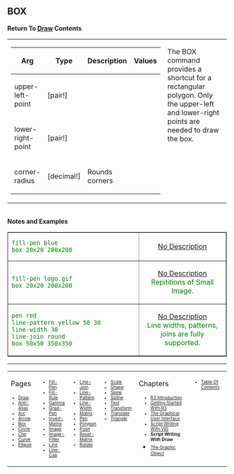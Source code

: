 ==BOX== 

'''Return To [[Draw]] Contents'''
<TABLE WIDTH=100% CELLPADDING=10 CELLSPACING=10><TR><TD WIDTH=50% VALIGN=TOP>
{| cellspacing="1" cellpadding="4" border="0" style="background: black; color: black"
! bgcolor="silver" | Arg 
! bgcolor="silver" | Type 
! bgcolor="silver" | Description
! bgcolor="silver" | Values
|- 
| bgcolor="white" | upper-left-point
| bgcolor="white" | [pair!]
| bgcolor="white" | 
| bgcolor="white" | 
|- 
| bgcolor="white" | lower-right-point
| bgcolor="white" | [pair!]
| bgcolor="white" | 
| bgcolor="white" | 
|- 
| bgcolor="white" | corner-radius
| bgcolor="white" | [decimal!]
| bgcolor="white" | Rounds corners
| bgcolor="white" | 
|}
</TD><TD WIDTH=50% VALIGN=TOP>
The BOX command provides a shortcut for a rectangular polygon. Only the upper-left and lower-right points are needed to draw the box.
</TD></TR></TABLE>
<br>'''Notes and Examples'''

<TABLE style="color:green; background-color:#fffffcc;" cellpadding="20" cellspacing="0" border="1" width=100%><TR>
<TD WIDTH=60%>

<pre>
fill-pen blue
box 20x20 200x200
</pre>

</TD>
<TD align=center valign=MIDDLE>[[images/BOX-1b.png|No Description]]</TD>
</TR><TR>

<TD WIDTH=60%>

<pre>
fill-pen logo.gif
box 20x20 200x200
</pre>

</TD>
<TD align=center valign=MIDDLE>[[images/BOX-2b.png|No Description]] <BR>
Repititions of Small Image.</TD>
</TR><TR>

<TD WIDTH=60%>

<pre>
pen red
line-pattern yellow 50 30
line-width 30
line-join round
box 50x50 350x350
</pre>

</TD>
<TD align=center valign=MIDDLE>[[images/BOX-3b.png|No Description]]<BR>
Line widths, patterns, joins are fully supported.</TD>
</TR>
</TABLE>



----
<TABLE WIDTH=100%><TR><TD ALIGN=LEFT VALIGN=TOP WIDTH=14%>
Pages
<font size=1>
*[[Draw]]
*[[Anti-Alias]]
*[[Arc]]
*[[Arrow]]
*[[Box]]
*[[Circle]]
*[[Clip]]
*[[Curve]]
*[[Ellipse]]
</font></TD>

<TD ALIGN=LEFT VALIGN=TOP WIDTH=14%>


<font size=1>
*[[Fill-Pen]]
*[[Fill-Rule]]
*[[Gamma]]
*[[Grad-Pen]]
*[[Invert-Matrix]]
*[[Image]]
*[[Image-Filter]]
*[[Line]]
*[[Line-Cap]]

</font></TD>

<TD ALIGN=LEFT VALIGN=TOP WIDTH=14%>


<font size=1>
*[[Line-Join]]
*[[Line-Pattern]]
*[[Line-Width]]
*[[Matrix]]
*[[Pen]]
*[[Polygon]]
*[[Push]]
*[[Reset-Matrix]]
*[[Rotate]]
</font></TD>

<TD ALIGN=LEFT VALIGN=TOP WIDTH=14%>


<font size=1>
*[[Scale]]
*[[Shape]]
*[[Skew]]
*[[Spline]]
*[[Text]]
*[[Transform]]
*[[Translate]]
*[[Triangle]]
</font></TD>

<TD ALIGN=LEFT VALIGN=TOP width=25%>
Chapters
<font size=1>
*[[R3 Introduction]]
*[[Getting Started With R3]]
*[[The Graphical User Interface]]
*[[Script Writing With The Visual Interface Dialect|Script Writing With VID]]
*'''Script Writing With Draw'''
*[[The Graphic Object]]</font></TD>

<TD ALIGN=LEFT VALIGN=TOP>
<font size=1>
*[[Table Of Contents]]
</font></TD>
</TR></TABLE>